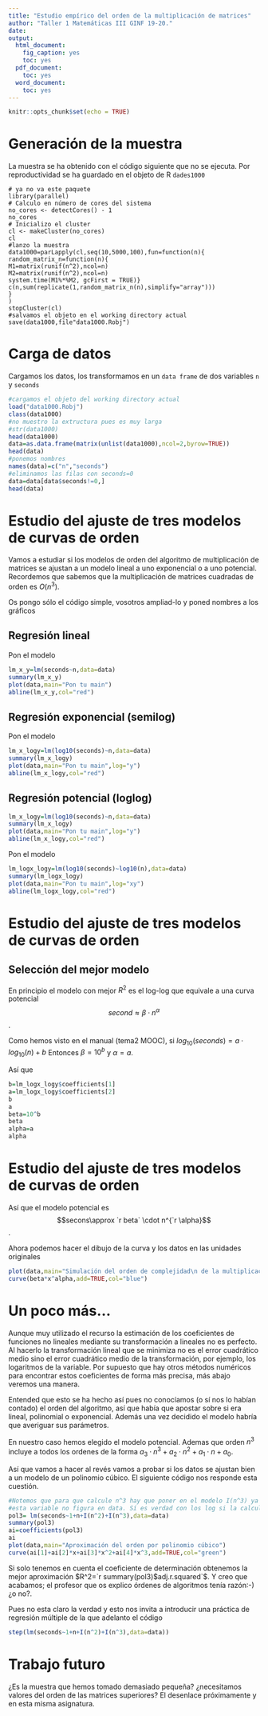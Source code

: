 ```yaml
---
title: "Estudio empírico del orden de la multiplicación de matrices"
author: "Taller 1 Matemáticas III GINF 19-20."
date: 
output:
  html_document:
    fig_caption: yes
    toc: yes
  pdf_document:
    toc: yes
  word_document:
    toc: yes
---
```


```r
knitr::opts_chunk$set(echo = TRUE)
```

#  Generación de la muestra

La muestra se ha obtenido con el código siguiente que no se ejecuta. Por reproductividad se ha guardado en el objeto de R `dades1000`

```
# ya no va este paquete 
library(parallel)
# Calculo en número de cores del sistema
no_cores <- detectCores() - 1
no_cores 
# Inicializo el cluster
cl <- makeCluster(no_cores)
cl
#lanzo la muestra
data1000=parLapply(cl,seq(10,5000,100),fun=function(n){
random_matrix_n=function(n){
M1=matrix(runif(n^2),ncol=n)
M2=matrix(runif(n^2),ncol=n)
system.time(M1%*%M2, gcFirst = TRUE)}
c(n,sum(replicate(1,random_matrix_n(n),simplify="array")))
}
)
stopCluster(cl)
#salvamos el objeto en el working directory actual
save(data1000,file"data1000.Robj")
```


# Carga de datos

Cargamos los datos, los transformamos en un `data frame` de dos variables `n` y `seconds`

```r
#cargamos el objeto del working directory actual
load("data1000.Robj")
class(data1000)
#no muestro la extructura pues es muy larga
#str(data1000)
head(data1000)
data=as.data.frame(matrix(unlist(data1000),ncol=2,byrow=TRUE))
head(data)
#ponemos nombres
names(data)=c("n","seconds")
#eliminamos las filas con seconds=0
data=data[data$seconds!=0,]
head(data)
```

# Estudio del ajuste de tres modelos de curvas de orden

Vamos a estudiar si los modelos de orden del algoritmo de multiplicación de matrices se ajustan a un modelo lineal a uno exponencial o a uno potencial. Recordemos que sabemos que la multiplicación de matrices cuadradas de orden es  $O(n^3)$.

Os pongo sólo el código simple, vosotros ampliad-lo y poned nombres a los gráficos

## Regresión lineal

Pon el modelo

```r
lm_x_y=lm(seconds~n,data=data)
summary(lm_x_y)
plot(data,main="Pon tu main")
abline(lm_x_y,col="red")
```

## Regresión exponencial (semilog)

Pon el modelo

```r
lm_x_logy=lm(log10(seconds)~n,data=data)
summary(lm_x_logy)
plot(data,main="Pon tu main",log="y")
abline(lm_x_logy,col="red")
```

## Regresión potencial (loglog)


```r
lm_x_logy=lm(log10(seconds)~n,data=data)
summary(lm_x_logy)
plot(data,main="Pon tu main",log="y")
abline(lm_x_logy,col="red")
```

Pon el modelo

```r
lm_logx_logy=lm(log10(seconds)~log10(n),data=data)
summary(lm_logx_logy)
plot(data,main="Pon tu main",log="xy")
abline(lm_logx_logy,col="red")
```

# Estudio del ajuste de tres modelos de curvas de orden



## Selección del mejor modelo

En principio el modelo con mejor $R^2$ es el log-log que equivale a  una curva potencial $$second\approx \beta\cdot n^{\alpha}$$.

Como hemos visto en el manual (tema2 MOOC), si 
$log_{10}(seconds)= a \cdot log_{10}(n)+ b$ Entonces $\beta= 10^b$ y $\alpha=a$.

Así que 

```r
b=lm_logx_logy$coefficients[1]
a=lm_logx_logy$coefficients[2]
b
a
beta=10^b
beta
alpha=a
alpha
```

# Estudio del ajuste de tres modelos de curvas de orden


Así que el modelo potencial es $$secons\approx `r beta` \cdot n^{`r \alpha}$$.

Ahora podemos hacer el dibujo de la curva y los datos en las unidades originales


```r
plot(data,main="Simulación del orden de complejidad\n de la multiplicación de matrices")
curve(beta*x^alpha,add=TRUE,col="blue")
```



# Un poco más... 

Aunque muy utilizado el recurso la estimación de los coeficientes de funciones no lineales mediante su transformación a lineales no es perfecto. Al hacerlo la transformación lineal que  se minimiza no es el error cuadrático medio sino el error cuadrático medio de la transformación, por ejemplo, los logaritmos de la variable. Por supuesto que hay otros métodos numéricos para encontrar estos coeficientes de  forma más precisa, más abajo veremos una manera.

Entended que esto se ha hecho así pues no conocíamos (o sí nos lo habían contado) el orden del algoritmo, así que había que apostar sobre si era lineal, polinomial o exponencial. Además  una vez decidido el modelo habría que averiguar sus parámetros.

En nuestro caso hemos elegido el modelo potencial. Ademas que orden $n^3$ incluye a todos los ordenes de la forma $a_3\cdot n^3+a_2\cdot n^2+a_1 \cdot n+ a_0$.

Así que vamos a hacer al revés vamos a probar si los datos se ajustan bien a un modelo de un polinomio cúbico. El siguiente código nos responde esta cuestión.

```r
#Notemos que para que calcule n^3 hay que poner en el modelo I(n^3) ya que
#esta variable no figura en data. Sí es verdad con los log si la calcula, pero otras #operaciones no.
pol3= lm(seconds~1+n+I(n^2)+I(n^3),data=data)
summary(pol3)
ai=coefficients(pol3)
ai
plot(data,main="Aproximación del orden por polinomio cúbico")
curve(ai[1]+ai[2]*x+ai[3]*x^2+ai[4]*x^3,add=TRUE,col="green")
```

Si solo tenemos en cuenta el coeficiente de determinación obtenemos la mejor aproximación $R^2=`r summary(pol3)$adj.r.squared`$. Y creo que acabamos; el  profesor que os explico órdenes de algoritmos tenía razón:-) ¿o no?.

Pues no esta claro la verdad y esto nos invita a introducir  una práctica de regresión múltiple de la que adelanto el código



```r
step(lm(seconds~1+n+I(n^2)+I(n^3),data=data))
```


# Trabajo futuro

¿Es la muestra que hemos tomado demasiado pequeña? ¿necesitamos valores del orden de las matrices superiores? El desenlace próximamente y en esta misma asignatura. 



















